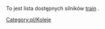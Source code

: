 
To jest lista dostępnych silników <!--[[Trains|train]]-->[[pl/Manual/Base Set/Vehicles/Pociągi|train]] .

<!--[[Category:Trains]]-->[[Category:pl/Koleje]]